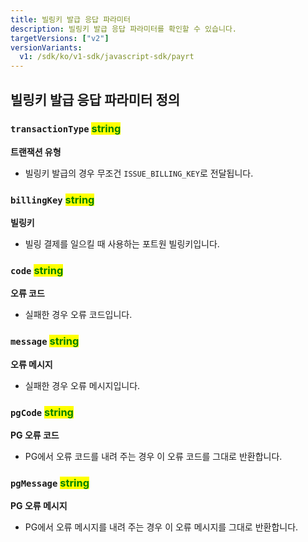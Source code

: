 ```yaml
---
title: 빌링키 발급 응답 파라미터
description: 빌링키 발급 응답 파라미터를 확인할 수 있습니다.
targetVersions: ["v2"]
versionVariants:
  v1: /sdk/ko/v1-sdk/javascript-sdk/payrt
---
```


## 빌링키 발급 응답 파라미터 정의

### **`transactionType`** <mark style="color:green;">**string**</mark>

**트랜잭션 유형**

- 빌링키 발급의 경우 무조건 `ISSUE_BILLING_KEY`로 전달됩니다.

### **`billingKey`** <mark style="color:green;">**string**</mark>

**빌링키**

- 빌링 결제를 일으킬 때 사용하는 포트원 빌링키입니다.

### **`code`** <mark style="color:green;">**string**</mark>

**오류 코드**

- 실패한 경우 오류 코드입니다.

### **`message`** <mark style="color:green;">**string**</mark>

**오류 메시지**

- 실패한 경우 오류 메시지입니다.

### **`pgCode`** <mark style="color:green;">**string**</mark>

**PG 오류 코드**

- PG에서 오류 코드를 내려 주는 경우 이 오류 코드를 그대로 반환합니다.

### **`pgMessage`** <mark style="color:green;">**string**</mark>

**PG 오류 메시지**

- PG에서 오류 메시지를 내려 주는 경우 이 오류 메시지를 그대로 반환합니다.
